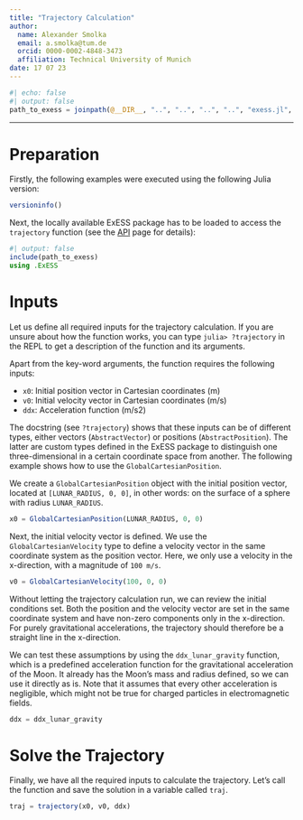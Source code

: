 ```yaml
---
title: "Trajectory Calculation"
author: 
  name: Alexander Smolka
  email: a.smolka@tum.de
  orcid: 0000-0002-4848-3473
  affiliation: Technical University of Munich
date: 17 07 23
---
```


```julia
#| echo: false
#| output: false
path_to_exess = joinpath(@__DIR__, "..", "..", "..", "..", "exess.jl", "src", "ExESS.jl")
```

---

# Preparation

Firstly, the following examples were executed using the following Julia version:
```julia
versioninfo()
```

Next, the locally available ExESS package has to be loaded to access the `trajectory` function (see the [API](/api/exospheres/trajectory.qmd) page for details):
```julia
#| output: false
include(path_to_exess)
using .ExESS
```

# Inputs

Let us define all required inputs for the trajectory calculation. If you are unsure about how the function works, you can type `julia> ?trajectory` in the REPL to get a description of the function and its arguments.

Apart from the key-word arguments, the function requires the following inputs:

* `x0`: Initial position vector in Cartesian coordinates (m)
* `v0`: Initial velocity vector in Cartesian coordinates (m/s)
* `ddx`: Acceleration function (m/s2)

The docstring (see `?trajectory`) shows that these inputs can be of different types, either vectors (`AbstractVector`) or positions (`AbstractPosition`). The latter are custom types defined in the ExESS package to distinguish one three-dimensional in a certain coordinate space from another. The following example shows how to use the `GlobalCartesianPosition`.

We create a `GlobalCartesianPosition` object with the initial position vector, located at `[LUNAR_RADIUS, 0, 0]`, in other words: on the surface of a sphere with radius `LUNAR_RADIUS`.
```julia
x0 = GlobalCartesianPosition(LUNAR_RADIUS, 0, 0)
```

Next, the initial velocity vector is defined. We use the `GlobalCartesianVelocity` type to define a velocity vector in the same coordinate system as the position vector. Here, we only use a velocity in the x-direction, with a magnitude of `100 m/s`.
```julia
v0 = GlobalCartesianVelocity(100, 0, 0)
```

Without letting the trajectory calculation run, we can review the initial conditions set. Both the position and the velocity vector are set in the same coordinate system and have non-zero components only in the x-direction. For purely gravitational accelerations, the trajectory should therefore be a straight line in the x-direction.

We can test these assumptions by using the `ddx_lunar_gravity` function, which is a predefined acceleration function for the gravitational acceleration of the Moon. It already has the Moon's mass and radius defined, so we can use it directly as is. Note that it assumes that every other acceleration is negligible, which might not be true for charged particles in electromagnetic fields.
```julia
ddx = ddx_lunar_gravity
```


# Solve the Trajectory


Finally, we have all the required inputs to calculate the trajectory. Let's call the function and save the solution in a variable called `traj`.
```julia
traj = trajectory(x0, v0, ddx)
```
